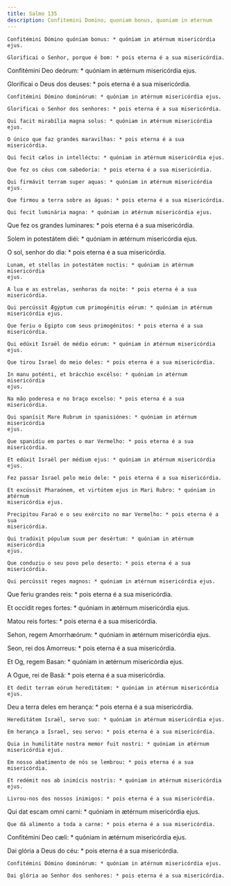 ```yaml
---
title: Salmo 135
description: Confitemini Domino, quoniam bonus, quoniam in æternum
---
```


<div class="side-by-side not-content">

    Confitémini Dómino quóniam bonus: * quóniam in ætérnum misericórdia ejus.

    Glorificai o Senhor, porque é bom: * pois eterna é a sua misericórdia.

Confitémini Deo deórum: * quóniam in ætérnum misericórdia ejus.

Glorificai o Deus dos deuses: * pois eterna é a sua misericórdia.

    Confitémini Dómino dominórum: * quóniam in ætérnum misericórdia ejus.

    Glorificai o Senhor dos senhores: * pois eterna é a sua misericórdia.

    Qui facit mirabília magna solus: * quóniam in ætérnum misericórdia ejus.

    O único que faz grandes maravilhas: * pois eterna é a sua misericórdia.

    Qui fecit cælos in intelléctu: * quóniam in ætérnum misericórdia ejus.

    Que fez os céus com sabedoria: * pois eterna é a sua misericórdia.

    Qui firmávit terram super aquas: * quóniam in ætérnum misericórdia ejus.

    Que firmou a terra sobre as águas: * pois eterna é a sua misericórdia.

    Qui fecit luminária magna: * quóniam in ætérnum misericórdia ejus.

Que fez os grandes luminares: * pois eterna é a sua misericórdia.

Solem in potestátem diéi: * quóniam in ætérnum misericórdia ejus.

O sol, senhor do dia: * pois eterna é a sua misericórdia.

    Lunam, et stellas in potestátem noctis: * quóniam in ætérnum misericórdia
    ejus.

    A lua e as estrelas, senhoras da noite: * pois eterna é a sua misericórdia.

    Qui percússit Ægýptum cum primogénitis eórum: * quóniam in ætérnum
    misericórdia ejus.

    Que feriu o Egipto com seus primogénitos: * pois eterna é a sua
    misericórdia.

    Qui edúxit Israël de médio eórum: * quóniam in ætérnum misericórdia ejus.

    Que tirou Israel do meio deles: * pois eterna é a sua misericórdia.

    In manu poténti, et brácchio excélso: * quóniam in ætérnum misericórdia
    ejus.

    Na mão poderosa e no braço excelso: * pois eterna é a sua misericórdia.

    Qui spanísit Mare Rubrum in spanisiónes: * quóniam in ætérnum misericórdia
    ejus.

    Que spanidiu em partes o mar Vermelho: * pois eterna é a sua misericórdia.

    Et edúxit Israël per médium ejus: * quóniam in ætérnum misericórdia ejus.

    Fez passar Israel pelo meio dele: * pois eterna é a sua misericórdia.

    Et excússit Pharaónem, et virtútem ejus in Mari Rubro: * quóniam in ætérnum
    misericórdia ejus.

    Precipitou Faraó e o seu exército no mar Vermelho: * pois eterna é a sua
    misericórdia.

    Qui tradúxit pópulum suum per desértum: * quóniam in ætérnum misericórdia
    ejus.

    Que conduziu o seu povo pelo deserto: * pois eterna é a sua misericórdia.

    Qui percússit reges magnos: * quóniam in ætérnum misericórdia ejus.

Que feriu grandes reis: * pois eterna é a sua misericórdia.

Et occídit reges fortes: * quóniam in ætérnum misericórdia ejus.

Matou reis fortes: * pois eterna é a sua misericórdia.

Sehon, regem Amorrhæórum: * quóniam in ætérnum misericórdia ejus.

Seon, rei dos Amorreus: * pois eterna é a sua misericórdia.

Et Og, regem Basan: * quóniam in ætérnum misericórdia ejus.

A Ogue, rei de Basã: * pois eterna é a sua misericórdia.

    Et dedit terram eórum hereditátem: * quóniam in ætérnum misericórdia ejus.

Deu a terra deles em herança: * pois eterna é a sua misericórdia.

    Hereditátem Israël, servo suo: * quóniam in ætérnum misericórdia ejus.

    Em herança a Israel, seu servo: * pois eterna é a sua misericórdia.

    Quia in humilitáte nostra memor fuit nostri: * quóniam in ætérnum
    misericórdia ejus.

    Em nosso abatimento de nós se lembrou: * pois eterna é a sua misericórdia.

    Et redémit nos ab inimícis nostris: * quóniam in ætérnum misericórdia ejus.

    Livrou-nos dos nossos inimigos: * pois eterna é a sua misericórdia.

Qui dat escam omni carni: * quóniam in ætérnum misericórdia ejus.

    Que dá alimento a toda a carne: * pois eterna é a sua misericórdia.

Confitémini Deo cæli: * quóniam in ætérnum misericórdia ejus.

Dai glória a Deus do céu: * pois eterna é a sua misericórdia.

    Confitémini Dómino dominórum: * quóniam in ætérnum misericórdia ejus.

    Dai glória ao Senhor dos senhores: * pois eterna é a sua misericórdia.

</div>
